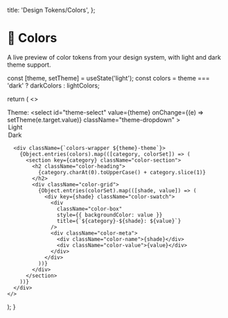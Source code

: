

  title: 'Design Tokens/Colors',
};

# 🎨 Colors

A live preview of color tokens from your design system, with light and dark theme support.

  const [theme, setTheme] = useState('light');
  const colors = theme === 'dark' ? darkColors : lightColors;

  return (
    <>
      <div className="theme-selector">
        <label htmlFor="theme-select" className="theme-label">
          Theme:
        </label>
        <select
          id="theme-select"
          value={theme}
          onChange={(e) => setTheme(e.target.value)}
          className="theme-dropdown"
        >
          <option value="light">Light</option>
          <option value="dark">Dark</option>
        </select>
      </div>

      <div className={`colors-wrapper ${theme}-theme`}>
        {Object.entries(colors).map(([category, colorSet]) => (
          <section key={category} className="color-section">
            <h2 className="color-heading">
              {category.charAt(0).toUpperCase() + category.slice(1)}
            </h2>
            <div className="color-grid">
              {Object.entries(colorSet).map(([shade, value]) => (
                <div key={shade} className="color-swatch">
                  <div
                    className="color-box"
                    style={{ backgroundColor: value }}
                    title={`${category}-${shade}: ${value}`}
                  />
                  <div className="color-meta">
                    <div className="color-name">{shade}</div>
                    <div className="color-value">{value}</div>
                  </div>
                </div>
              ))}
            </div>
          </section>
        ))}
      </div>
    </>
  );
}

<ColorThemePreview />